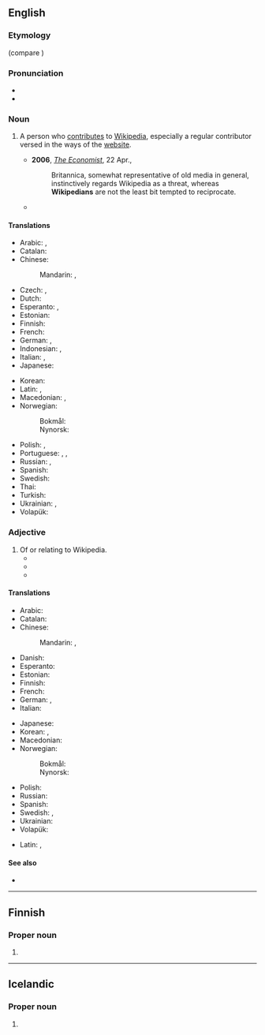 ==English==

===Etymology===
{{suffix|en|Wikipedia|ian}} (compare {{m|en|encyclopedist}})

===Pronunciation===
* {{IPA|en|/wɪ.kɪˈpiː.dɪ.ən/}}
* {{audio|en|Wikipedian.ogg|Audio}}

===Noun===
{{en-noun}}

# {{lb|en|Wiktionary and WMF jargon}} A person who [[contribute]]s to [[Wikipedia]], especially a regular contributor versed in the ways of the [[website]].
#* '''2006''', ''[[w:The Economist|The Economist]]'', 22 Apr.,
#*: Britannica, somewhat representative of old media in general, instinctively regards Wikipedia as a threat, whereas '''Wikipedians''' are not the least bit tempted to reciprocate.
#* {{quote-text|en|year=2008|author=Jonathan Zittrain|title=The Future of the Internet--And How to Stop It|page=139|passage=This change takes care of casual or heat-of-the-moment vandalism, but it does little to address a new category of '''Wikipedian''' somewhere between committed community member and momentarily vandalizing teenager, one that creates tougher problems.}}

====Translations====
{{trans-top|a person who uses, edits, or contributes to Wikipedia}}
* Arabic: {{t|ar|وِيكِيبِيدِيّ|m}}, {{t|ar|وِيكِيبِيدِيَّة|f}}
* Catalan: {{t+|ca|viquipedista|m|f}}
* Chinese:
*: Mandarin: {{t|cmn|維基人|sc=Hani}}, {{t|cmn|维基人|tr=Wéijīrén|sc=Hani}}
* Czech: {{t+|cs|wikipedista|m}}, {{t+|cs|wikipedistka|f}}
* Dutch: {{t+|nl|Wikipediaan|m|f}}
* Esperanto: {{t|eo|vikipediisto}} {{q|male or female}}, {{t|eo|vikipediistino}} {{q|female}}
* Estonian: {{t|et|vikipedist}}
* Finnish: {{t+|fi|wikipedisti}}
* French: {{t+|fr|wikipédiste|m|f}}
* German: {{t+|de|Wikipedianer|m}}, {{t+|de|Wikipedianerin|f}}
* Indonesian: {{t|id|Wikipediawan}}, {{t|id|Wikipediawati|f}}
* Italian: {{t|it|wikipediano|m}}, {{t|it|wikipediana|f}}
* Japanese: {{t|ja|ウィキペディアン|tr=Wikipedian}}
{{trans-mid}}
* Korean: {{t|ko|^위키백과 사용자|sc=Kore}}
* Latin: {{t|la|vicipaedianus|m}}, {{t|la|vicipaediana|f}}
* Macedonian: {{t|mk|википедија́нец|m}}, {{t|mk|википедија́нка|f}}
* Norwegian:
*: Bokmål: {{t+|nb|wikipedianer|m}}
*: Nynorsk: {{t|nn|wikipedianar|m}}
* Polish: {{t+|pl|wikipedysta|m}}, {{t+|pl|wikipedystka|f}}
* Portuguese: {{t|pt|wikipediano|m}}, {{t|pt|wikipediana|f}}, {{t+|pt|wikipedista}}
* Russian: {{t+|ru|википеди́ст|m}}, {{t|ru|википеди́стка|f}}
* Spanish: {{t+|es|wikipedista|m|f}}
* Swedish: {{t+|sv|wikipedian|c}}
* Thai: {{t|th|ชาววิกิพีเดีย|tr=chow wikipedia}}
* Turkish: {{t+|tr|vikipedist}}
* Ukrainian: {{t|uk|вікіпеди́ст|m}}, {{t|uk|вікіпеди́стка|f}}
* Volapük: {{t+|vo|Vükipedan}}
{{trans-bottom}}

===Adjective===
{{en-adj|-}}

# Of or relating to Wikipedia.
#* {{quote-journal|en|title=The Wikipedia FAQK|work=Wired News|date=Apr 19, 2006|passage=Many scholars of '''Wikipedian''' theology theorize that if consensus is ever reached, Wikipedia will spontaneously disappear.}}
#* {{quote-journal|en|title=The language of the love of language|work=Globe and Mail|date=Sep 6, 2007|author=GALE ZOË GARNETT|passage=In these Googlial '''Wikipedian''' times, a vast collection of wordbooks may seem slow, unnecessary or both.}}
#* {{quote-journal|en|title=''Here Comes Everybody'', by Clay Shirky. ''We-Think'', by Charles Leadbeater|author=Pat Kane|work=Independent|date=Mar 21, 2008|passage=If people stopped believing in the '''Wikipedian''' ideal, and used its tools for vandalism, "it's unlikely the whole enterprise would survive a week"}}

====Translations====
{{trans-top|of or relating to Wikipedia}}
* Arabic: {{t|ar|وِيكِيبِيدِيّ}}
* Catalan: {{t|ca|Viquipedista|m|f}}
* Chinese:
*: Mandarin: {{t|cmn|維基百科的|sc=Hani}}, {{t|cmn|维基百科的|tr=Wéijībǎikēde|sc=Hani}}
* Danish: {{t|da|wikipedisk}}
* Esperanto: {{t|eo|vikipedia}}
* Estonian: {{t|et|vikipeediline}}
* Finnish: {{t|fi|wikipedialainen}}
* French: {{t+|fr|wikipédien}}
* German: {{t|de|wikipedianisch}}, {{t|de|Wikipedia-}}
* Italian: {{t|it|wikipediano}}
{{trans-mid}}
* Japanese: {{t|ja|ウィキペディアの|tr=Wikipedia no}}
* Korean: {{t|ko|^위키백과의}}, {{t|ko|^위키백과에 관한|sc=Kore}}
* Macedonian: {{t|mk|википедиски|m}}
* Norwegian:
*: Bokmål: {{t|nb|wikipedisk}}
*: Nynorsk: {{t|nn|wikipedisk}}
* Polish: {{t|pl|wikipedystyczny|m}}
* Russian: {{t+|ru|википедийный}}
* Spanish: {{t|es|wikipédico|m}}
* Swedish: {{t|sv|wikipedia-}}, {{t|sv|wikipedisk}}
* Ukrainian: {{t|uk|вікіпеді́йний}}
* Volapük: {{t+|vo|Vükipedik}}
{{trans-bottom}}

{{checktrans-top}}
* Latin: {{t-check|la|vicipædianus|m}}, {{t-check|la|vicipædiana|f}}
{{trans-mid}}
{{trans-bottom}}

====See also====
* {{pedia|Wikipedians}}

{{c|en|People|Wiki}}

----

==Finnish==

===Proper noun===
{{head|fi|proper noun form}}

# {{infl of|fi|Wikipedia||gen|s}}

----

==Icelandic==

===Proper noun===
{{head|is|proper noun form}} {{g|f}}

# {{inflection of|is|Wikipedia||def|nom|s}}
